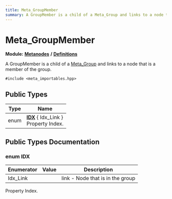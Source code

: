 ```yaml
---
title: Meta_GroupMember
summary: A GroupMember is a child of a Meta_Group and links to a node that is a member of the group. 
---
```


# Meta_GroupMember

**Module:** **[Metanodes](../../modules/metanodes/index.mdx)** **/** **[Definitions](../../modules/metanodes/definitions.mdx)**

A GroupMember is a child of a [Meta_Group](../metanodes/meta-group.mdx) and links to a node that is a member of the group. 

`#include <meta_importables.hpp>`

## Public Types

| Type           | Name           |
| -------------- | -------------- |
| enum| **[IDX](#enum-idx)** \{ Idx_Link \}<br />Property Index.  |

## Public Types Documentation

### enum IDX

| Enumerator | Value | Description |
| ---------- | ----- | ----------- |
| Idx_Link | | link - Node that is in the group   |

Property Index. 
